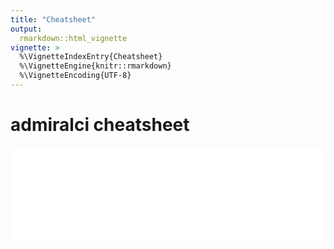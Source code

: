 ```yaml
---
title: "Cheatsheet"
output: 
  rmarkdown::html_vignette
vignette: >
  %\VignetteIndexEntry{Cheatsheet}
  %\VignetteEngine{knitr::rmarkdown}
  %\VignetteEncoding{UTF-8}
---
```


# admiralci cheatsheet

![](assets/cheatsheet.pdf){width=100%}
